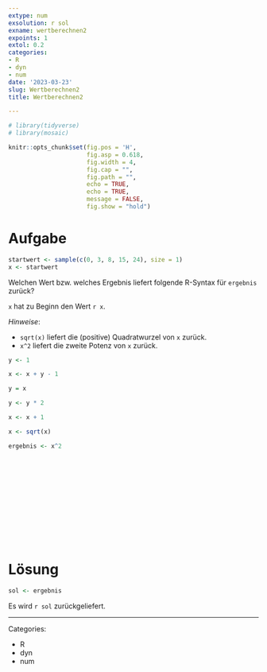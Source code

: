 ```yaml
---
extype: num
exsolution: r sol
exname: wertberechnen2
expoints: 1
extol: 0.2
categories:
- R
- dyn
- num
date: '2023-03-23'
slug: Wertberechnen2
title: Wertberechnen2

---
```




```r

# library(tidyverse)
# library(mosaic)

```



```r
knitr::opts_chunk$set(fig.pos = 'H',
                      fig.asp = 0.618,
                      fig.width = 4,
                      fig.cap = "", 
                      fig.path = "",
                      echo = TRUE,
                      echo = TRUE,
                      message = FALSE,
                      fig.show = "hold")
```











# Aufgabe

```r
startwert <- sample(c(0, 3, 8, 15, 24), size = 1)
x <- startwert
```

Welchen Wert bzw. welches Ergebnis liefert folgende R-Syntax für `ergebnis` zurück?

`x` hat zu Beginn den Wert `r x`. 

*Hinweise*: 

- `sqrt(x)` liefert die (positive) Quadratwurzel von `x` zurück.
- `x^2` liefert die zweite Potenz von `x` zurück.





```r
y <- 1

x <- x + y - 1

y = x

y <- y * 2

x <- x + 1

x <- sqrt(x)

ergebnis <- x^2
```



</br>
</br>
</br>
</br>
</br>
</br>
</br>
</br>
</br>
</br>

# Lösung



```r
sol <- ergebnis
```

Es wird `r sol` zurückgeliefert.




---

Categories: 

- R
- dyn
- num

